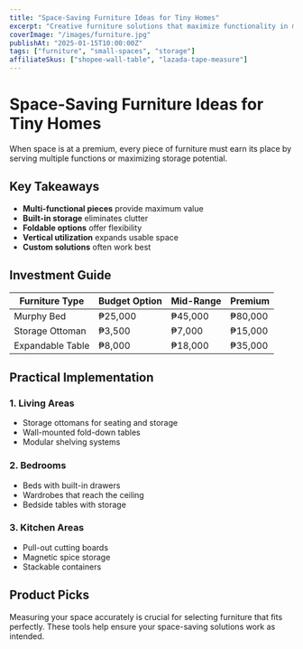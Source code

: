 ```yaml
---
title: "Space-Saving Furniture Ideas for Tiny Homes"
excerpt: "Creative furniture solutions that maximize functionality in minimal space"
coverImage: "/images/furniture.jpg"
publishAt: "2025-01-15T10:00:00Z"
tags: ["furniture", "small-spaces", "storage"]
affiliateSkus: ["shopee-wall-table", "lazada-tape-measure"]
---
```


# Space-Saving Furniture Ideas for Tiny Homes

When space is at a premium, every piece of furniture must earn its place by serving multiple functions or maximizing storage potential.

## Key Takeaways

- **Multi-functional pieces** provide maximum value
- **Built-in storage** eliminates clutter
- **Foldable options** offer flexibility
- **Vertical utilization** expands usable space
- **Custom solutions** often work best

## Investment Guide

| Furniture Type | Budget Option | Mid-Range | Premium |
|----------------|---------------|-----------|---------|
| Murphy Bed | ₱25,000 | ₱45,000 | ₱80,000 |
| Storage Ottoman | ₱3,500 | ₱7,000 | ₱15,000 |
| Expandable Table | ₱8,000 | ₱18,000 | ₱35,000 |

## Practical Implementation

### 1. Living Areas
- Storage ottomans for seating and storage
- Wall-mounted fold-down tables
- Modular shelving systems

### 2. Bedrooms
- Beds with built-in drawers
- Wardrobes that reach the ceiling
- Bedside tables with storage

### 3. Kitchen Areas
- Pull-out cutting boards
- Magnetic spice storage
- Stackable containers

## Product Picks

Measuring your space accurately is crucial for selecting furniture that fits perfectly. These tools help ensure your space-saving solutions work as intended.